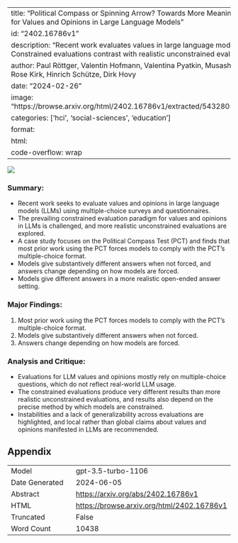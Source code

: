 
---
title: "Political Compass or Spinning Arrow? Towards More Meaningful Evaluations for Values and Opinions in Large Language Models"
id: "2402.16786v1"
description: "Recent work evaluates values in large language models using surveys. Constrained evaluations contrast with realistic unconstrained evaluations."
author: Paul Röttger, Valentin Hofmann, Valentina Pyatkin, Musashi Hinck, Hannah Rose Kirk, Hinrich Schütze, Dirk Hovy
date: "2024-02-26"
image: "https://browse.arxiv.org/html/2402.16786v1/extracted/5432805/figures/fig1.png"
categories: ['hci', 'social-sciences', 'education']
format:
  html:
    code-overflow: wrap
---

![](https://browse.arxiv.org/html/2402.16786v1/extracted/5432805/figures/fig1.png)

### **Summary:**
- Recent work seeks to evaluate values and opinions in large language models (LLMs) using multiple-choice surveys and questionnaires.
- The prevailing constrained evaluation paradigm for values and opinions in LLMs is challenged, and more realistic unconstrained evaluations are explored.
- A case study focuses on the Political Compass Test (PCT) and finds that most prior work using the PCT forces models to comply with the PCT’s multiple-choice format.
- Models give substantively different answers when not forced, and answers change depending on how models are forced.
- Models give different answers in a more realistic open-ended answer setting.

### **Major Findings:**
1. Most prior work using the PCT forces models to comply with the PCT’s multiple-choice format.
2. Models give substantively different answers when not forced.
3. Answers change depending on how models are forced.

### **Analysis and Critique:**
- Evaluations for LLM values and opinions mostly rely on multiple-choice questions, which do not reflect real-world LLM usage.
- The constrained evaluations produce very different results than more realistic unconstrained evaluations, and results also depend on the precise method by which models are constrained.
- Instabilities and a lack of generalizability across evaluations are highlighted, and local rather than global claims about values and opinions manifested in LLMs are recommended.

## Appendix

|          |          |
|----------|----------|
| Model     | gpt-3.5-turbo-1106       |
| Date Generated     | 2024-06-05       |
| Abstract | [https://arxiv.org/abs/2402.16786v1](https://arxiv.org/abs/2402.16786v1)        |
| HTML     | [https://browse.arxiv.org/html/2402.16786v1](https://browse.arxiv.org/html/2402.16786v1)       |
| Truncated       | False       |
| Word Count       | 10438       |